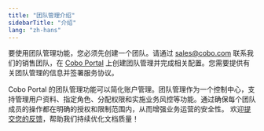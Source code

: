 ```yaml
---
title: "团队管理介绍"
sidebarTitle: "介绍"
lang: "zh-hans"
---
```


<Note>要使用团队管理功能，您必须先创建一个团队。请通过 [sales@cobo.com](mailto:sales@cobo.com) 联系我们的销售团队，在 [Cobo Portal](https://portal.cobo.com/login) 上创建团队管理并完成相关配置。您需要提供有关团队管理的信息并签署服务协议。</Note>

Cobo Portal 的团队管理功能可以简化账户管理。团队管理作为一个控制中心，支持管理用户资料、指定角色、分配权限和实施业务风控等功能。通过确保每个团队成员的操作都在明确的授权和限制范围内，从而增强业务运营的安全性。
<Tip>欢迎[提交您的反馈](https://forms.zohopublic.com/cobo/form/DocumentFeedbackForm/formperma/QvLOhxJv1_JMsJ-1dleZ8Itb_7rzN-LtgvsDdxosoVI?referrername=manuals)，帮助我们持续优化文档质量！</Tip>